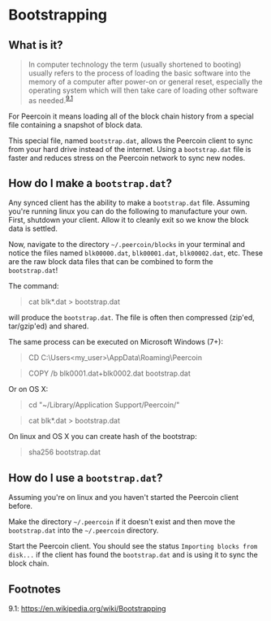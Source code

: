 <!-- KEYWORDS: bootstrap, wallet, bootstrapping -->
# Bootstrapping

## What is it?

> In computer technology the term (usually shortened to booting) usually
> refers to the process of loading the basic software into the memory of
> a computer after power-on or general reset, especially the operating
> system which will then take care of loading other software as needed.<sup>[9.1](#footnote-9.1)</sup>

For Peercoin it means loading all of the block chain history from a special
file containing a snapshot of block data.

This special file, named `bootstrap.dat`, allows the Peercoin client to
sync from your hard drive instead of the internet. Using a
`bootstrap.dat` file is faster and reduces stress on the Peercoin network to sync new nodes.

## How do I make a `bootstrap.dat`?

Any synced client has the ability to make a `bootstrap.dat` file. Assuming
you're running linux you can do the following to manufacture your own.
First, shutdown your client. Allow it to cleanly exit so we know the block
data is settled.

Now, navigate to the directory `~/.peercoin/blocks` in your terminal and
notice the files named `blk00000.dat`, `blk00001.dat`, `blk00002.dat`, etc.
These are the raw block data files that can be combined to form the
`bootstrap.dat`!

The command:
> cat blk*.dat > bootstrap.dat

will produce the `bootstrap.dat`.
The file is often then compressed (zip'ed, tar/gzip'ed) and shared.

The same process can be executed on Microsoft Windows (7+):

> CD C:\Users\<my_user>\AppData\Roaming\Peercoin

> COPY /b blk0001.dat+blk0002.dat bootstrap.dat

Or on OS X:

> cd "~/Library/Application Support/Peercoin/"

> cat blk*.dat > bootstrap.dat


On linux and OS X you can create hash of the bootstrap:

> sha256 bootstrap.dat

## How do I use a `bootstrap.dat`?

Assuming you're on linux and you haven't started the Peercoin client before.

Make the directory `~/.peercoin` if it doesn't exist and then move the
`bootstrap.dat` into the `~/.peercoin` directory.

Start the Peercoin client. You should see the status `Importing blocks from disk...` if the client has found the `bootstrap.dat` and is using it to
sync the block chain.

## Footnotes

<a id="footnote-9.1">9.1</a>: https://en.wikipedia.org/wiki/Bootstrapping
